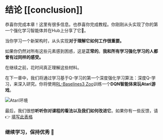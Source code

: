 # 结论 [[conclusion]]

恭喜你完成本章！这里有很多信息。也恭喜你完成教程。你刚刚从头实现了你的第一个强化学习智能体并在Hub上分享了它🥳。

当你学习一个新架构时，从头实现**对于理解它如何工作很重要。**

如果你仍然对所有这些元素感到困惑，这是**正常的**。**我和所有学习强化学习的人都曾有过同样的感受。**

在继续之前，花时间真正理解这些材料。


在下一章中，我们将通过学习基于Q-学习的第一个深度强化学习算法：深度Q-学习，来深入研究。你将使用<a href="https://github.com/DLR-RM/rl-baselines3-zoo">RL-Baselines3 Zoo</a>训练一个**DQN智能体来玩Atari游戏**。


<img src="https://huggingface.co/datasets/huggingface-deep-rl-course/course-images/resolve/main/en/unit4/atari-envs.gif" alt="Atari环境" />


最后，我们很想**听听你对课程的看法以及我们如何改进它**。如果你有一些反馈，请👉 [填写此表格](https://forms.gle/BzKXWzLAGZESGNaE9)

### 继续学习，保持优秀 🤗